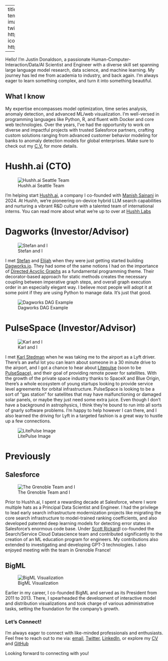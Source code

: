 
---
title: "About Me"
about:
  template: marquee
  image: images/me.jpeg
  links:
    - icon: twitter
      text: twitter
      href: https://twitter.com/omgjjd
    - icon: github
      text: Github
      href: https://github.com/jdonaldson

---

:::{#hero-heading}

Hello! I'm Justin Donaldson, a passionate Human-Computer-Interaction/Data/AI
Scientist and Engineer with a diverse skill set spanning large language model
research, data science, and machine learning. My journey has led me from
academia to industry, and back again.  I'm always eager to learn something
complex, and turn it into something beautiful.


:::

## What I know

My expertise encompasses model optimization, time series analysis, anomaly
detection, and advanced ML/web visualization. I'm well-versed in programming
languages like Python, R, and fluent with Docker and core web technologies.
Over the years, I've had the opportunity to work on diverse and impactful
projects with trusted Salesforce partners, crafting custom solutions ranging
from advanced customer behavior modeling for banks to anomaly detection models
for global enterprises.  Make sure to check out my [C.V.](cv.qmd) for more
details.

# Hushh.ai (CTO)

![Hushh.ai Seattle Team](images/hushh_ai.jpeg)

I'm helping start [Hushh.ai](http://www.hush.ai), a company I co-founded with
[Manish Sainani](https://www.linkedin.com/in/manishsainani/) in 2024. At Hushh,
we're pioneering on-device hybrid LLM search capabilities and nurturing a
vibrant R&D culture with a talented team of international interns. You can read
more about what we're up to over at [Hushh Labs](https://hushh-labs.github.io/hushh-labs-blog/)



# Dagworks (Investor/Advisor)
![Stefan and I](images/stefan.jpeg)

I met [Stefan](https://www.linkedin.com/in/skrawczyk/) and
[Elijah](https://www.linkedin.com/in/elijahbenizzy/) when they were just
getting started building [Dagworks.io](https://www.dagworks.io/).  They had
some of the same notions I had on the importance of [Directed Acyclic
Graphs](https://en.wikipedia.org/wiki/Directed_acyclic_graph) as a fundamental
programming theme.  Their decorator-based approach for static methods creates
the necessary coupling between imperative graph steps, and overall graph
execution order in an especially elegant way.  I believe most people will adopt
it at some point if they are using Python to manage data.  It's just that good.

![Dagworks DAG Example](https://www.dagworks.io/lineage_view.png)


# PulseSpace (Investor/Advisor)
![Karl and I](images/karl.jpeg)

I met [Karl Stedman](https://www.linkedin.com/in/thekarlstedman/) when he was
taking me to the airport as a Lyft driver.  There's an awful lot you can learn
about someone in a 30 minute drive to the airport, and I got a chance to hear
about [Litepulse](https://www.litepulse.com/) (soon to be
[PulseSpace](https://pulsespace.com/)), and their goal of providing remote
power for satellites.  With the growth of the private space industry thanks to
SpaceX and Blue Origin, there's a whole ecosystem of young startups looking to
provide service level agreements for orbital infrastructure.  PulseSpace is
looking to be a sort of "gas station" for satellites that may have
malfunctioning or damaged solar panels, or maybe they just need some extra
juice.  Even though I don't have a background in astrophysics, I think they're
bound to run into all sorts of gnarly software problems.  I'm happy to help
however I can there, and I also learned the driving for Lyft in a targeted
fashion is a great way to hustle up a few connections.

![LitePulse Image](https://static.wixstatic.com/media/581152_d1fa99b059f446ec819742500e0458e1~mv2.png/v1/fill/w_2123,h_729,al_c,q_90,enc_auto/581152_d1fa99b059f446ec819742500e0458e1~mv2.png)

# Previously

## Salesforce

![The Grenoble Team and I](images/grenoble.jpeg)

Prior to Hushh.ai, I spent a rewarding decade at Salesforce, where I wore
multiple hats as a Principal Data Scientist and Engineer. I had the privilege
to lead early search infrastructure modernization projects like migrating the
core search infrastructure to model-trained ranking coefficients, and also
developed patented deep learning models for detecting error states in
Salesforce's enormous code base. Under [Scott
Rickard](https://www.linkedin.com/in/scottrickard/)I co-founded the
Search/Service Cloud Datascience team and contributed significantly to the
creation of an ML education program for engineers. My contributions also
extended to investigating and developing GPT-3 technologies.  I also enjoyed
meeting with the team in Grenoble France!




## BigML

![BigML Visualization](images/bigml.jpeg)

Earlier in my career, I co-founded BigML and served as its President from 2011
to 2013. There, I spearheaded the development of interactive model and
distribution visualizations and took charge of various administrative tasks,
setting the foundation for the company's growth.


### Let's Connect!

I'm always eager to connect with like-minded professionals and enthusiasts.
Feel free to reach out to me via:
[email](mailto:jjd@jjd.io),
[Twitter](https://twitter.com/omgjjd),
[LinkedIn](https://www.linkedin.com/in/jjustindonaldson/), or explore my
[CV](http://jdonaldson.github.io/cv) and
[GitHub](https://www.github.com/jdonaldson)

Looking forward to connecting with you!

